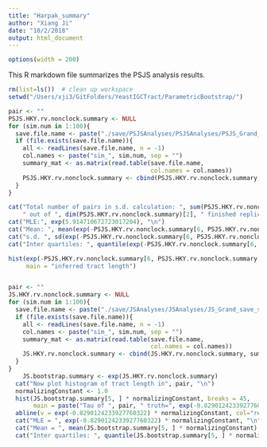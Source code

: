 ```yaml
---
title: "Harpak_summary"
author: "Xiang Ji"
date: "10/2/2018"
output: html_document
---
```

```r
options(width = 200)
```

This R markdown file summarizes the PSJS analysis results. 

```r
rm(list=ls())  # clean up workspace
setwd("/Users/xji3/GitFolders/YeastIGCTract/ParametricBootstrap/")

pair <- ""
PSJS.HKY.rv.nonclock.summary <- NULL
for (sim.num in 1:100){
  save.file.name <- paste("./save/PSJSAnalyses/PSJSAnalyses/PSJS_Grand_save_sim_", sim.num, ".txt", sep="")
  if (file.exists(save.file.name)){
    all <- readLines(save.file.name, n = -1)
    col.names <- paste("sim_", sim.num, sep = "")
    summary_mat <- as.matrix(read.table(save.file.name, 
                                        col.names = col.names))
    PSJS.HKY.rv.nonclock.summary <- cbind(PSJS.HKY.rv.nonclock.summary, summary_mat)       
  } 
}

cat("Total number of pairs in s.d. calculation: ", sum(PSJS.HKY.rv.nonclock.summary[6, ] > -10), 
    " out of ", dim(PSJS.HKY.rv.nonclock.summary)[2], " finished replicates.\n")
cat("MLE:", exp(5.914710672723017204), "\n")
cat("Mean: ", mean(exp(-PSJS.HKY.rv.nonclock.summary[6, PSJS.HKY.rv.nonclock.summary[6, ] > -10])), "\n")
cat("s.d. ", sd(exp(-PSJS.HKY.rv.nonclock.summary[6, PSJS.HKY.rv.nonclock.summary[6, ] > -10])))
cat("Inter quartiles: ", quantile(exp(-PSJS.HKY.rv.nonclock.summary[6, ]), 0.25), ", ", quantile(exp(-PSJS.HKY.rv.nonclock.summary[6, ]), 0.75), "\n")

hist(exp(-PSJS.HKY.rv.nonclock.summary[6, PSJS.HKY.rv.nonclock.summary[6, ] > -8]), breaks =50, 
     main = "inferred tract length")


pair <- ""
JS.HKY.rv.nonclock.summary <- NULL
for (sim.num in 1:100){
  save.file.name <- paste("./save/JSAnalyses/JSAnalyses/JS_Grand_save_sim_", sim.num, ".txt", sep="")
  if (file.exists(save.file.name)){
    all <- readLines(save.file.name, n = -1)
    col.names <- paste("sim_", sim.num, sep = "")
    summary_mat <- as.matrix(read.table(save.file.name, 
                                        col.names = col.names))
    JS.HKY.rv.nonclock.summary <- cbind(JS.HKY.rv.nonclock.summary, summary_mat)       
  } 
}
    JS.bootstrap.summary <- exp(JS.HKY.rv.nonclock.summary)
  cat("Now plot histogram of tract length in", pair, "\n")
  normalizingConstant <- 1.0
  hist(JS.bootstrap.summary[5, ] * normalizingConstant, breaks = 45,
       main = paste("Tau of ", pair, " truth=", exp(-0.8290124233927760322) * normalizingConstant))
  abline(v = exp(-0.8290124233927760322) * normalizingConstant, col="red")
  cat("MLE = ", exp(-0.8290124233927760322) * normalizingConstant, "\n")
  cat("Mean = ", mean(JS.bootstrap.summary[5, ] * normalizingConstant), "s.d. = ", sd(JS.bootstrap.summary[5, ] * normalizingConstant), "\n")
  cat("Inter quartiles: ", quantile(JS.bootstrap.summary[5, ] * normalizingConstant, 0.25), ", ", quantile(JS.bootstrap.summary[5, ] * normalizingConstant, 0.75), "\n")
```